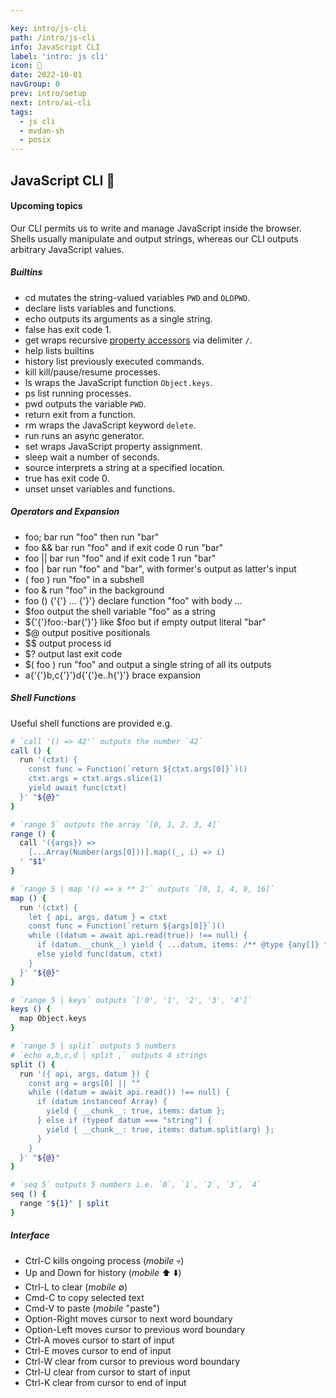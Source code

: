 ```yaml
---

key: intro/js-cli
path: /intro/js-cli
info: JavaScript CLI
label: 'intro: js cli'
icon: 🚧
date: 2022-10-01
navGroup: 0
prev: intro/setup
next: intro/ai-cli
tags:
  - js cli
  - mvdan-sh
  - posix
---
```



## JavaScript CLI 🚧

<!-- TODO Windows Ctrl-C etc? -->

<aside title="upcoming-article">

#### Upcoming topics

Our CLI permits us to write and manage JavaScript inside the browser.
Shells usually manipulate and output strings, whereas our CLI outputs arbitrary JavaScript values.

##### Builtins

- <InlineCode>cd</InlineCode> mutates the string-valued variables <code>PWD</code> and <code>OLDPWD</code>.
- <InlineCode>declare</InlineCode> lists variables and functions.
- <InlineCode>echo</InlineCode> outputs its arguments as a single string.
- <InlineCode>false</InlineCode> has exit code 1.
- <InlineCode>get</InlineCode> wraps recursive <a href="https://developer.mozilla.org/en-US/docs/Web/JavaScript/Reference/Operators/Property_accessors">property accessors</a> via delimiter <code>/</code>.
- <InlineCode>help</InlineCode> lists builtins
- <InlineCode>history</InlineCode> list previously executed commands.
- <InlineCode>kill</InlineCode> kill/pause/resume processes.
- <InlineCode>ls</InlineCode> wraps the JavaScript function <code>Object.keys</code>.
- <InlineCode>ps</InlineCode> list running processes.
- <InlineCode>pwd</InlineCode> outputs the variable <code>PWD</code>.
- <InlineCode>return</InlineCode> exit from a function.
- <InlineCode>rm</InlineCode> wraps the JavaScript keyword <code>delete</code>.
- <InlineCode>run</InlineCode> runs an async generator.
- <InlineCode>set</InlineCode> wraps JavaScript property assignment.
- <InlineCode>sleep</InlineCode> wait a number of seconds.
- <InlineCode>source</InlineCode> interprets a string at a specified location.
- <InlineCode>true</InlineCode> has exit code 0.
- <InlineCode>unset</InlineCode> unset variables and functions.

##### Operators and Expansion

- <InlineCode>foo; bar</InlineCode> run "foo" then run "bar"
- <InlineCode>foo &amp;&amp; bar</InlineCode> run "foo" and if exit code 0 run "bar"
- <InlineCode>foo || bar</InlineCode> run "foo" and if exit code 1 run "bar"
- <InlineCode>foo | bar</InlineCode> run "foo" and "bar", with former's output as latter's input
- <InlineCode>( foo )</InlineCode> run "foo" in a subshell
- <InlineCode>foo &amp;</InlineCode> run "foo" in the background
- <InlineCode>foo () {'{'} ... {'}'}</InlineCode> declare function "foo" with body ...
- <InlineCode>$foo</InlineCode> output the shell variable "foo" as a string
- <InlineCode>${'{'}foo:-bar{'}'}</InlineCode> like $foo but if empty output literal "bar"
- <InlineCode>$@</InlineCode> output positive positionals
- <InlineCode>$$</InlineCode> output process id
- <InlineCode>$?</InlineCode> output last exit code
- <InlineCode>$( foo )</InlineCode> run "foo" and output a single string of all its outputs
- <InlineCode>a{'{'}b,c{'}'}d{'{'}e..h{'}'}</InlineCode> brace expansion

##### Shell Functions

Useful shell functions are provided e.g.

```bash
# `call '() => 42'` outputs the number `42`
call () {
  run '(ctxt) {
    const func = Function(`return ${ctxt.args[0]}`)()
    ctxt.args = ctxt.args.slice(1)
    yield await func(ctxt)
  }' "${@}"
}

# `range 5` outputs the array `[0, 1, 2, 3, 4]`
range () {
  call '({args}) =>
    [...Array(Number(args[0]))].map((_, i) => i)
  ' "$1" 
}
```

```bash
# `range 5 | map '() => x ** 2'` outputs `[0, 1, 4, 9, 16]`
map () {
  run '(ctxt) {
    let { api, args, datum } = ctxt
    const func = Function(`return ${args[0]}`)()
    while ((datum = await api.read(true)) !== null) {
      if (datum.__chunk__) yield { ...datum, items: /** @type {any[]} */ (datum.items).map(x => func(x, ctxt)) }
      else yield func(datum, ctxt)
    }
  }' "${@}"
}

# `range 5 | keys` outputs `['0', '1', '2', '3', '4']`
keys () {
  map Object.keys
}
```

```bash
# `range 5 | split` outputs 5 numbers
# `echo a,b,c,d | split ,` outputs 4 strings
split () {
  run '({ api, args, datum }) {
    const arg = args[0] || ""
    while ((datum = await api.read()) !== null) {
      if (datum instanceof Array) {
        yield { __chunk__: true, items: datum };
      } else if (typeof datum === "string") {
        yield { __chunk__: true, items: datum.split(arg) };
      }
    }
  }' "${@}"
}

# `seq 5` outputs 5 numbers i.e. `0`, `1`, `2`, `3`, `4`
seq () {
  range "${1}" | split
}
```

##### Interface

- Ctrl-C kills ongoing process (_mobile_ 💀)
- Up and Down for history (_mobile_ ⬆️ ⬇️)
- Ctrl-L to clear (_mobile_ ∅)
- Cmd-C to copy selected text
- Cmd-V to paste (_mobile_ "paste")
- Option-Right moves cursor to next word boundary
- Option-Left moves cursor to previous word boundary
- Ctrl-A moves cursor to start of input
- Ctrl-E moves cursor to end of input
- Ctrl-W clear from cursor to previous word boundary
- Ctrl-U clear from cursor to start of input
- Ctrl-K clear from cursor to end of input


</aside>
